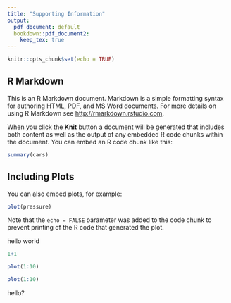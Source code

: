```yaml
---
title: "Supporting Information"
output: 
  pdf_document: default
  bookdown::pdf_document2:
    keep_tex: true
---
```


```r
knitr::opts_chunk$set(echo = TRUE)
```

## R Markdown

This is an R Markdown document. Markdown is a simple formatting syntax for authoring HTML, PDF, and MS Word documents. For more details on using R Markdown see <http://rmarkdown.rstudio.com>.

When you click the **Knit** button a document will be generated that includes both content as well as the output of any embedded R code chunks within the document. You can embed an R code chunk like this:

```r
summary(cars)
```

## Including Plots

You can also embed plots, for example:

\pagebreak

```r
plot(pressure)
```

\newpage

Note that the `echo = FALSE` parameter was added to the code chunk to prevent printing of the R code that generated the plot.

hello world
\newpage
```r
1+1
```

\pagebreak

```r
plot(1:10)
```

\pagebreak

```r
plot(1:10)
```

\newpage

hello?
